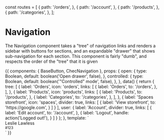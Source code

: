 const routes = [
  {
    path: '/orders',
  },
  {
    path: '/account',
  },
  {
    path: '/products',
  },
  {
    path: '/categories',
  },
];

<Meta title="Components/Navigation" component={ChecNavigation} />

# Navigation

The Navigation component takes a "tree" of navigation links and renders a sidebar with buttons for sections, and
an expandable "drawer" that shows sub-navigation for each section. This component is fairly "dumb", and respects
the order of the "tree" that it is given

<Props of={ChecNavigation} />

<Preview>
  <Story name="Default" decorators={[ StoryRouter({}, { routes })]}>
    {{
      components: {
        BaseButton,
        ChecNavigation
      },
      props: {
        open: {
          type: Boolean,
          default: boolean('Open drawer', false),
        },
        controlled: {
          type: Boolean,
          default: boolean('"Controlled" mode', false),
        },
      },
      data() {
        return {
          tree: [
            {
              label: 'Orders',
              icon: 'orders',
              links: [
                {
                  label: 'Orders',
                  to: '/orders',
                },
              ],
            },
            {
              label: 'Products',
              icon: 'products',
              links: [
                {
                  label: 'Products',
                  to: '/products',
                },
                {
                  label: 'Categories',
                  to: '/categories',
                },
              ],
            },
            {
              label: 'Spaces storefront',
              icon: 'spaces',
              divider: true,
              links: [
                {
                  label: 'View storefront',
                  to: 'https://google.com',
                }
              ]
            }
          ],
          user: {
            label: 'Account',
            divider: true,
            links: [
              {
                label: 'Edit account',
                to: '/account',
              },
              {
                label: 'Logout',
                handle: action('Logged out!'),
              }
            ]
          }
        };
      },
      template: `
      <div class="w-full">
        <ChecNavigation :tree="tree" :user-section="user" :open="open" :controlled="controlled">
          <div class="h-12 flex items-center justify-between">
            <div class="leading-none">
              Leslie Lawless<br />
              <small class="text-gray-400 mt-1">#123</small>
            </div>
            <BaseButton icon="link" variant="small" />
          </div>
        </ChecNavigation>
      </div>`
    }}
  </Story>
</Preview>
